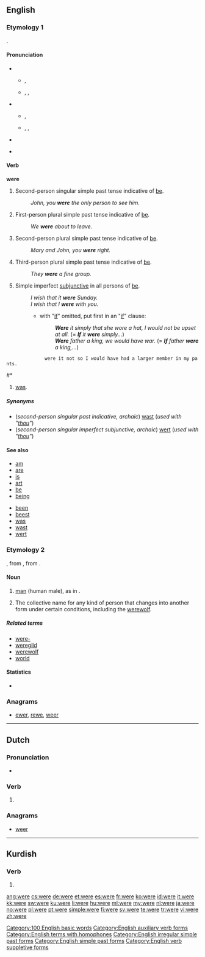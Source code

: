 {{also|were-}}
==English==
{{wikipedia|Were (disambiguation)}}

===Etymology 1===
{{etyl|ang}} {{term|wære|wǣre|lang=ang|sc=unicode}}.

====Pronunciation====
* {{qualifier|stressed}}
** {{a|UK}} {{IPA|/wɜː(ɹ)/}}, {{X-SAMPA|/w3:(r\)/}}
** {{a|US}} {{enPR|wûr}}, {{IPA|/wɝ/}}, {{X-SAMPA|/w3`/}}
* {{qualifier|unstressed}}
** {{a|UK}} {{IPA|/wə(ɹ)/}}, {{X-SAMPA|/w@(r\)/}}
** {{a|US}} {{enPR|wər}}, {{IPA|/wɚ/}}, {{X-SAMPA|/w@`/}}
* {{audio|en-us-were.ogg|Audio (US)}}
{{rhymes|ɜː(r)}}
* {{homophones|whirr}} {{qualifier|in accents with the [[wine-whine merger]]}}

====Verb====
'''were'''

# Second-person singular simple past tense indicative of [[be]].
#: ''John, you '''were''' the only person to see him.''
# First-person plural simple past tense indicative of [[be]].
#: ''We '''were''' about to leave.''
# Second-person plural simple past tense indicative of [[be]].
#: ''Mary and John, you '''were''' right.''
# Third-person plural simple past tense indicative of [[be]].
#: ''They '''were''' a fine group.''
# Simple imperfect [[subjunctive mood|subjunctive]] in all persons of [[be]].
#: ''I wish that it '''were''' Sunday.''
#: ''I wish that I '''were''' with you.''
#:* with "[[if]]" omitted, put first in an "[[if]]" clause:
#:*: '''''Were''' it simply that she wore a hat, I would not be upset at all.'' (= '''''If''' it '''were''' simply...'')
#:*: '''''Were''' father a king, we would have war.'' (= '''''If''' father '''were''' a king,...'')
               were it not so I would have had a larger member in my pants. 
#* {{quote-n(Make learning fun) if learning were more fun I would be smarter! 
Were I in porn as a career. I may have had a job at some point in my life. Assuming I were going to get a job. 
|year=20 
|date=November 3
|author=David Ornstein
|title=Macc Tel-Aviv   1 - 2   Stoke
|work=BBC Sport
|url=http://news.bbc.co.uk/sport2/hi/football/europe/15472966.stm
|page=
|passage=Maccabi would have been out of contention '''were''' it not for Stoke's profligacy, but their fortune eventually ran out as the visitors opened the scoring.}}
# {{Northern England}} [[was]].

=====Synonyms=====
* (''second-person singular past indicative, archaic'') [[wast]] (''used with "[[thou]]"'')
* (''second-person singular imperfect subjunctive, archaic'') [[wert]] (''used with "[[thou]]"'')
<!--Do not include translations of verb forms other than infinitives; these all belong on the pages for the respective translations of "to be"====Translations====
{{top2}}
* Czech: [[byli]]
* Dutch: [[was]], [[zou zijn]], [[ware]]
* [[Esperanto]]: [[estis]] (1), [[estus]] (2)
* Finnish: [[oli]]
* German: [[warst]] / [[waren]] / [[wart]] (1), [[wäre]] / [[wärst]] / [[wären]] / [[wärt]] (2)
* Hungarian: [[volt#Hungarian|voltak]] (''they were'') (1)
* Indonesian: [[sedang]]
{{mid2}}
* Italian: [[eri]], [[eravamo]], [[eravate]], [[erano]]
* [[Novial]]: [[did es]] (1), [[esed]] (1), [[vud es]] (2)
* Polish: [[byli]]
* Swedish: {{t|sv|var}} (1)
* Danish: {{t|da|var}}
* Latvian: bijām (1st pers.), bijāt (2nd pers.), būs (3rd pers.)
* Russian: были (byli)
{{bottom}}
-->

====See also====
{{top2}}
* [[am]]
* [[are]]
* [[is]]
* [[art]]
* [[be]]
* [[being]]
{{mid2}}
* [[been]]
* [[beest]]
* [[was]]
* [[wast]]
* [[wert]]
{{bottom}}

===Etymology 2===
{{etyl|ang}} {{term|wer|lang=ang}}, from {{proto|Germanic|weraz}}, from {{proto|Indo-European|wiHrós|man}}.

====Noun====
{{wikipedia}}
{{en-noun}}

# {{archaic}} [[man]] (human male), as in {{term|werewolf||man-wolf|lang=en}}.
# {{fandom}} The collective name for any kind of person that changes into another form under certain conditions, including the [[werewolf]].

=====Related terms=====
* [[were-]]
* [[weregild]]
* [[werewolf]]
* [[world]]

====Statistics====
* {{rank|she|they|my|35|were|are|their|one}}

===Anagrams===
* [[ewer#English|ewer]], [[rewe#English|rewe]], [[weer#English|weer]]

[[Category:100 English basic words]]
[[Category:English auxiliary verb forms]]
[[Category:English terms with homophones]]
[[Category:English irregular simple past forms]]
[[Category:English simple past forms]]
[[Category:English verb suppletive forms]]

----

==Dutch==

===Pronunciation===
* {{rhymes|eːrə|lang=nl}}

===Verb===
{{head|nl}}

# {{nl-verb-form|n=sg|t=pres|m=subj|weren}}

===Anagrams===
* [[weer#Dutch|weer]]

----

==Kurdish==

===Verb===
{{head|ku}}

# {{ku-verb form of|hatin|i|s}}

[[ang:were]]
[[cs:were]]
[[de:were]]
[[et:were]]
[[es:were]]
[[fr:were]]
[[ko:were]]
[[id:were]]
[[it:were]]
[[kk:were]]
[[sw:were]]
[[ku:were]]
[[li:were]]
[[hu:were]]
[[ml:were]]
[[my:were]]
[[nl:were]]
[[ja:were]]
[[no:were]]
[[pl:were]]
[[pt:were]]
[[simple:were]]
[[fi:were]]
[[sv:were]]
[[te:were]]
[[tr:were]]
[[vi:were]]
[[zh:were]]